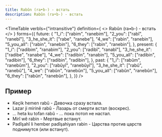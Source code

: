 ```yaml
---
title: Rabûn (ra•b-) - встать
description: Rabûn (ra•b-) - встать
---
```



<TimeTable
    verbIs={"intransitive"}
    definition={
        <>
            Rabûn (ra•b-) - <Vi/> встать
        </>
    }
    forms={{
        future: {
            "1_i": ["rabim", "ranebim"],
            "2_you": ["rabî", "ranebî"],
            "3_he_she_it": ["rabe", "ranebe"],
            "4_we": ["rabin", "ranebin"],
            "5_you_all": ["rabin", "ranebin"],
            "6_they": ["rabin", "ranebin"],
        },
        present: {
            "1_i": ["radibim", "ranabim"],
            "2_you": ["radibî", "ranabî"],
            "3_he_she_it": ["radibe", "ranabe"],
            "4_we": ["radibin", "ranabin"],
            "5_you_all": ["radibin", "radibin"],
            "6_they": ["radibin", "radibin"],
        },
        past: {
            "1_i": ["rabûm", "ranebûm"],
            "2_you": ["rabûyî", "ranebûyî"],
            "3_he_she_it": ["rabû", "ranebû"],
            "4_we": ["rabûn", "ranebûn"],
            "5_you_all": ["rabûn", "ranebûn"],
            "6_they": ["rabûn", "ranebûn"],
        },
    }}
/>

## Пример

* Keçik hemen rabû - Девочка сразу встала.
* Lazar ji mirinê rabû - Лазарь от смерти встал (воскрес).
* ... heta ku tofan rabû - ... пока потоп не настал.
* Mirî wê rabin - Мертвые встанут.
* Padîşahî li hember padîşahiyan rabin - Царства против царств поднимутся (или встанут).